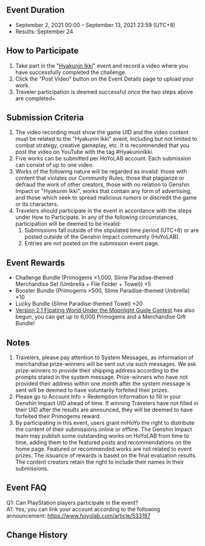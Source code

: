 {{Event
|name              = Hyakunin Ikki Challenge Video Submission Event
|image             = Hyakunin Ikki Challenge Video Submission Event.png
|type              = Web
|time_known        = yes
|time_start        = 2021-09-02 00:00:00
|time_start_offset = GMT+8
|time_end          = 2021-09-13 23:59:00
|time_end_offset   = GMT+8
|link              = https://www.hoyolab.com/contribution/57
}}

==Event Duration==
* September 2, 2021 00:00 – September 13, 2021 23:59 (UTC+8)
* Results: September 24

==How to Participate==
# Take part in the "[[Hyakunin Ikki]]" event and record a video where you have successfully completed the challenge.
# Click the "Post Video" button on the Event Details page to upload your work.
# Traveler participation is deemed successful once the two steps above are completed~

==Submission Criteria==
# The video recording must show the game UID and the video content must be related to the "Hyakunin Ikki" event, including but not limited to combat strategy, creative gameplay, etc. It is recommended that you post the video on YouTube with the tag #HyakuninIkki.
# Five works can be submitted per HoYoLAB account. Each submission can consist of up to one video.
# Works of the following nature will be regarded as invalid: those with content that violates our Community Rules, those that plagiarize or defraud the work of other creators, those with no relation to Genshin Impact or "Hyakunin Ikki", works that contain any form of advertising, and those which seek to spread malicious rumors or discredit the game or its characters.
# Travelers should participate in the event in accordance with the steps under How to Participate. In any of the following circumstances, participation will be deemed to be invalid:
## Submissions fall outside of the stipulated time period (UTC+8) or are posted outside of the Genshin Impact community (HoYoLAB).
## Entries are not posted on the submission event page.

==Event Rewards==
* Challenge Bundle (Primogems ×1,000, Slime Paradise-themed Merchandise Set (Umbrella + File Folder + Towel)) ×5
* Booster Bundle (Primogems ×500, Slime Paradise-themed Umbrella) ×10
* Lucky Bundle (Slime Paradise-themed Towel) ×20
* [[Version 2.1 Floating World Under the Moonlight Guide Contest]] has also begun, you can get up to 6,000 Primogems and a Merchandise Gift Bundle!

==Notes==
# Travelers, please pay attention to System Messages, as information of merchandise prize-winners will be sent out via such messages. We ask prize-winners to provide their shipping address according to the prompts stated in the system message. Prize-winners who have not provided their address within one month after the system message is sent will be deemed to have voluntarily forfeited their prizes.
# Please go to Account Info > Redemption Information to fill in your Genshin Impact UID ahead of time. If winning Travelers have not filled in their UID after the results are announced, they will be deemed to have forfeited their Primogems reward.
# By participating in this event, users grant miHoYo the right to distribute the content of their submissions online or offline. The Genshin Impact team may publish some outstanding works on HoYoLAB from time to time, adding them to the featured posts and recommendations on the home page. Featured or recommended works are not related to event prizes. The issuance of rewards is based on the final evaluation results. The content creators retain the right to include their names in their submissions.

==Event FAQ==
Q1: Can PlayStation players participate in the event?<br>
A1: Yes, you can link your account according to the following announcement: https://www.hoyolab.com/article/533197

==Change History==
{{Change History|2.1}}